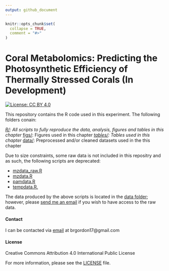 ```yaml
---
output: github_document
---
```


<!-- README.md is generated from README.Rmd. Please edit that file -->

```r
knitr::opts_chunk$set(
  collapse = TRUE,
  comment = "#>"
)
```
# Coral Metabolomics: Predicting the Photosynthetic Efficiency of Thermally Stressed Corals (In Development)

<!-- badges: start -->
[![License: CC BY 4.0](https://img.shields.io/badge/License-CC%20BY%204.0-lightgrey.svg)](https://creativecommons.org/licenses/by/4.0/)
<!-- badges: end -->

This repository contains the R code used in this experiment. The following folders conain: 

*[R/](R/): All scripts to fully reproduce the data, analysis, figures and tables in this chapter
*[figs/](figs/): Figures used in this chapter
*[tables/](tables/): Tables used in this chapter
*[data/](data/): Preprocessed and/or cleaned datasets used in the this chapter

Due to size constraints, some raw data is not included in this repositry and as such, the following scripts are deprecated:

* [mzdata_raw.R](R/mzdata_raw.R)
* [mzdata.R](R/mzdata.R)
* [pamdata.R](R/pamdata.R)
* [tempdata.R.](R/tempdata.R)

The data produced by the above scripts is located in the [data folder](data/); however, please [send me an email](brgordon17@gmail.com) if you wish to have access to the raw data. 

#### Contact
I can be contacted via [email](brgordon17@gmail.com) at brgordon17@gmail.com

#### License
Creative Commons Attribution 4.0 International Public License

For more information, please see the [LICENSE](LICENSE) file.